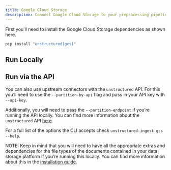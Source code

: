 ```yaml
---
title: Google Cloud Storage 
description: Connect Google Cloud Storage to your preprocessing pipeline, and batch process all your documents using `unstructured-ingest` to store structured outputs locally on your filesystem.
---
```


First you’ll need to install the Google Cloud Storage dependencies as shown here.

```bash
pip install "unstructured[gcs]"
```


## Run Locally


<CodeGroup>

  <GCSSh />

  <GCSPy />

</CodeGroup>


## Run via the API

You can also use upstream connectors with the `unstructured` API. For this you’ll need to use the `--partition-by-api` flag and pass in your API key with `--api-key`.


<CodeGroup>

  <GCSAPISh />

  <GCSAPIPy />

</CodeGroup>


Additionally, you will need to pass the `--partition-endpoint` if you’re running the API locally. You can find more information about the `unstructured` API [here](https://github.com/Unstructured-IO/unstructured-api).

For a full list of the options the CLI accepts check `unstructured-ingest gcs --help`.

NOTE: Keep in mind that you will need to have all the appropriate extras and dependencies for the file types of the documents contained in your data storage platform if you’re running this locally. You can find more information about this in the [installation guide](/installation/overview).